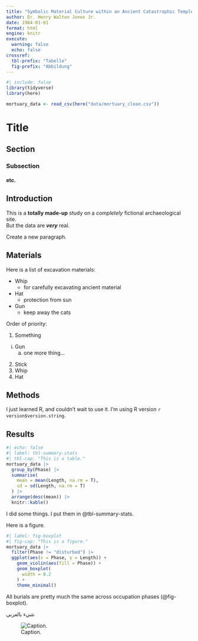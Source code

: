 ```yaml
---
title: "Symbolic Material Culture within an Ancient Catastrophic Temple Complex"
author: Dr. Henry Walton Jones Jr.
date: 1984-01-01
format: html
engine: knitr
execute: 
  warning: false
  echo: false
crossref: 
  tbl-prefix: "Tabelle"
  fig-prefix: "Abbildung"
---
```


```r
#| include: false 
library(tidyverse)
library(here)

mortuary_data <- read_csv(here("data/mortuary_clean.csv"))
```

# Title
## Section
### Subsection
#### etc.

## Introduction

This is a **totally made-up** study on a *completely* fictional archaeological
site.  
But the data are ***very*** real.

Create a new paragraph.

## Materials

Here is a list of excavation materials:

- Whip
  + for carefully excavating ancient material
- Hat
  + protection from sun
- Gun
  + keep away the cats
  
Order of priority:

1. Something
  i) Gun
      a. one more thing...
2. Stick
3. Whip
4. Hat

## Methods

I just learned R, and couldn't wait to use it. I'm using R version
`r version$version.string`.

## Results

```r
#| echo: false
#| label: tbl-summary-stats
#| tbl-cap: "This is a table."
mortuary_data |>
  group_by(Phase) |>
  summarise(
    mean = mean(Length, na.rm = T),
    sd = sd(Length, na.rm = T)
  ) |>
  arrange(desc(mean)) |>
  knitr::kable()
```


I did some things. I put them in @tbl-summary-stats.


Here is a figure.

```r
#| label: fig-boxplot
#| fig-cap: "This is a figure."
mortuary_data |>
  filter(Phase != "disturbed") |>
  ggplot(aes(x = Phase, y = Length)) +
    geom_violin(aes(fill = Phase)) +
    geom_boxplot(
      width = 0.2
    ) +
    theme_minimal()
```

All burials are pretty much the same across occupation phases (@fig-boxplot).

[
شيء بالعربي
]{.arabic}

![Caption.](./figures/phase-height-boxplot.png)





